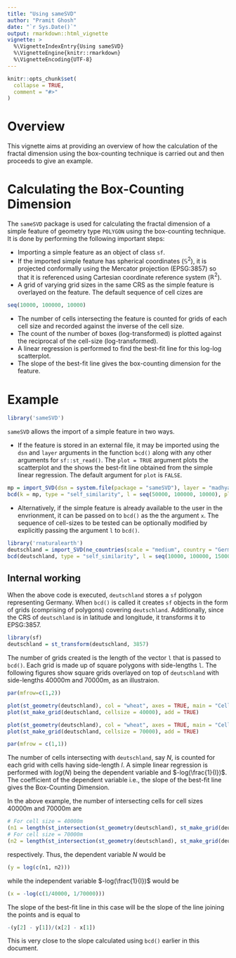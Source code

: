 ```yaml
---
title: "Using sameSVD"
author: "Pramit Ghosh"
date: "`r Sys.Date()`"
output: rmarkdown::html_vignette
vignette: >
  %\VignetteIndexEntry{Using sameSVD}
  %\VignetteEngine{knitr::rmarkdown}
  %\VignetteEncoding{UTF-8}
---
```


```r
knitr::opts_chunk$set(
  collapse = TRUE,
  comment = "#>"
)
```

# Overview

This vignette aims at providing an overview of how the calculation of the fractal dimension using the box-counting technique is carried out and then proceeds to give an example.

# Calculating the Box-Counting Dimension

The `sameSVD` package is used for calculating the fractal dimension of a simple feature of geometry type `POLYGON` using the box-counting technique. It is done by performing the following important steps:

- Importing a simple feature as an object of class `sf`.
- If the imported simple feature has spherical coordinates ($\mathbb{S}^2$), it is projected conformally using the Mercator projection (EPSG:3857) so that it is referenced using Cartesian coordinate reference system ($\mathbb{R}^2$).
- A grid of varying grid sizes in the same CRS as the simple feature is overlayed on the feature. The default sequence of cell cizes are 
```r
seq(10000, 100000, 10000)
```

- The number of cells intersecting the feature is counted for grids of each cell size and recorded against the inverse of the cell size.
- The count of the number of boxes (log-transformed) is plotted against the reciprocal of the cell-size (log-transformed).
- A linear regression is performed to find the best-fit line for this log-log scatterplot.
- The slope of the best-fit line gives the box-counting dimension for the feature.

# Example

```r
library('sameSVD')
```

`sameSVD` allows the import of a simple feature in two ways.

- If the feature is stored in an external file, it may be imported using the `dsn` and `layer` arguments in the function `bcd()` along with any other arguments for `sf::st_read()`. The `plot = TRUE` argument plots the scatterplot and the shows the best-fit line obtained from the simple linear regression. The default argument for `plot` is `FALSE`.

```r
mp = import_SVD(dsn = system.file(package = "sameSVD"), layer = "madhya_pradesh")
bcd(k = mp, type = "self_similarity", l = seq(50000, 100000, 10000), plot = TRUE)
```

- Alternatively, if the simple feature is already available to the user in the envrionment, it can be passed on to `bcd()` as the the argument `x`. The sequence of cell-sizes to be tested can be optionally modified by explicitly passing the argument `l` to `bcd()`.

```r
library('rnaturalearth')
deutschland = import_SVD(ne_countries(scale = "medium", country = "Germany", returnclass = "sf"))
bcd(deutschland, type = "self_similarity", l = seq(10000, 100000, 15000), plot = TRUE)
```

## Internal working

When the above code is executed, `deutschland` stores a `sf` polygon representing Germany. When `bcd()` is called it creates `sf` objects in the form of grids (comprising of polygons) covering `deutschland`. Additionally, since the CRS of `deutschland` is in latitude and longitude, it transforms it to EPSG:3857.

```r
library(sf)
deutschland = st_transform(deutschland, 3857)
```

The number of grids created is the length of the vector `l` that is passed to `bcd()`. Each grid is made up of square polygons with side-lengths `l`. The following figures show square grids overlayed on top of `deutschland` with side-lengths 40000m and 70000m, as an illustraion.

```r
par(mfrow=c(1,2))

plot(st_geometry(deutschland), col = "wheat", axes = TRUE, main = "Cell size = 40000m", xlab = "Easting (m)", ylab = "Northing (m)")
plot(st_make_grid(deutschland, cellsize = 40000), add = TRUE)

plot(st_geometry(deutschland), col = "wheat", axes = TRUE, main = "Cell size = 70000m", xlab = "Easting (m)", ylab = "Northing (m)")
plot(st_make_grid(deutschland, cellsize = 70000), add = TRUE)

par(mfrow = c(1,1))
```

The number of cells intersecting with `deutschland`, say $N$, is counted for each grid with cells having side-length $l$. A simple linear regression is performed with $log(N)$ being the dependent variable and $-log(\frac{1}{l})$. The coefficient of the dependent variable i.e., the slope of the best-fit line gives the Box-Counting Dimension.

In the above example, the number of intersecting cells for cell sizes 40000m and 70000m are
```r
# For cell size = 40000m
(n1 = length(st_intersection(st_geometry(deutschland), st_make_grid(deutschland, cellsize = 40000))))
# For cell size = 70000m
(n2 = length(st_intersection(st_geometry(deutschland), st_make_grid(deutschland, cellsize = 70000))))
```
respectively. Thus, the dependent variable $N$ would be
```r
(y = log(c(n1, n2)))
```
while the independent variable $-log(\frac{1}{l})$ would be
```r
(x = -log(c(1/40000, 1/70000)))
```

The slope of the best-fit line in this case will be the slope of the line joining the points and is equal to
```r
-(y[2] - y[1])/(x[2] - x[1])
```

This is very close to the slope calculated using `bcd()` earlier in this document.